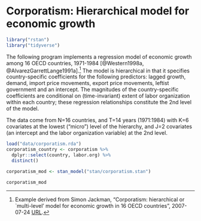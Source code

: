 # Corporatism: Hierarchical model for economic growth {#corporatism}

```r
library("rstan")
library("tidyverse")
```

The following program implements a regression model of economic growth among 16 OECD countries, 1971-1984 [@Western1998a, @AlvarezGarrettLange1991a].[^corporatism-src]
The model is hierarchical in that it specifies country-specific coefficients for the following predictors: lagged growth, demand, import price movements, export price movements, leftist government and an intercept.
The magnitudes of the country-specific coefficients are conditional on (time-invariant) extent of labor organization within each country; these regression relationships constitute the 2nd level of the model.

The data come from N=16 countries, and T=14 years (1971:1984) with K=6 covariates at the lowest ("micro") level of the hierarchy, and J=2 covariates (an intercept and the labor organization variable) at the 2nd level.


```r
load("data/corporatism.rda")
corporatism_country <- corporatism %>%
  dplyr::select(country, labor.org) %>%
  distinct()
```

```r
corporatism_mod <- stan_model("stan/corporatism.stan")
```
```r
corporatism_mod
```

[^corporatism-src]: Example derived from Simon Jackman, "Corporatism: hierarchical or `multi-level' model for economic growth in 16 OECD countries", 2007-07-24 [URL](https://web-beta.archive.org/web/20070724034043/http://jackman.stanford.edu/mcmc/corporatism.odc).
